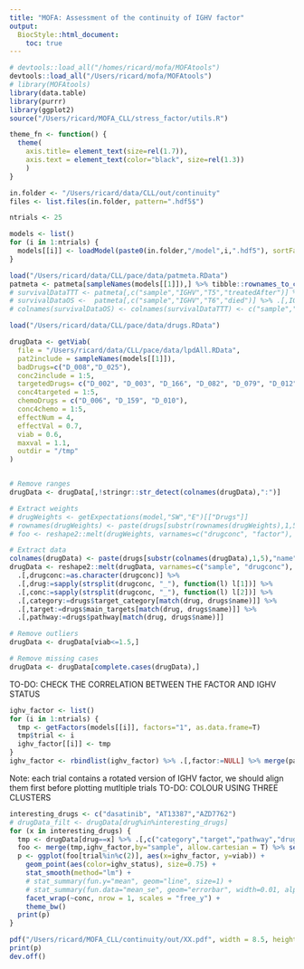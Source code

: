 ```yaml
---
title: "MOFA: Assessment of the continuity of IGHV factor"
output:
  BiocStyle::html_document:
    toc: true
---
```


```r
# devtools::load_all("/homes/ricard/mofa/MOFAtools")
devtools::load_all("/Users/ricard/mofa/MOFAtools")
# library(MOFAtools)
library(data.table)
library(purrr)
library(ggplot2)
source("/Users/ricard/MOFA_CLL/stress_factor/utils.R")
```

```r
theme_fn <- function() {
  theme(
    axis.title= element_text(size=rel(1.7)),
    axis.text = element_text(color="black", size=rel(1.3))
    )
}
```


<!-- Load models without drug response -->
```r
in.folder <- "/Users/ricard/data/CLL/out/continuity"
files <- list.files(in.folder, pattern=".hdf5$")

ntrials <- 25

models <- list()
for (i in 1:ntrials) {
  models[[i]] <- loadModel(paste0(in.folder,"/model",i,".hdf5"), sortFactors = T)
}

```

<!-- Load patient survival metadata -->
```r
load("/Users/ricard/data/CLL/pace/data/patmeta.RData")
patmeta <- patmeta[sampleNames(models[[1]]),] %>% tibble::rownames_to_column("sample") %>% as.data.table %>% .[,c("sample","IGHV")] %>% setnames("IGHV","ighv_status")
# survivalDataTTT <- patmeta[,c("sample","IGHV","T5","treatedAfter")] %>% .[,IGHV:=as.factor(IGHV)]
# survivalDataOS <-  patmeta[,c("sample","IGHV","T6","died")] %>% .[,IGHV:=as.factor(IGHV)]
# colnames(survivalDataOS) <- colnames(survivalDataTTT) <- c("sample","IGHV","time", "status")
```


<!-- Collect drug response data -->
```r
load("/Users/ricard/data/CLL/pace/data/drugs.RData")

drugData <- getViab(
  file = "/Users/ricard/data/CLL/pace/data/lpdAll.RData",
  pat2include = sampleNames(models[[1]]),
  badDrugs=c("D_008","D_025"), 
  conc2include = 1:5,
  targetedDrugs= c("D_002", "D_003", "D_166", "D_082", "D_079", "D_012", "D_030", "D_063", "D_083") , 
  conc4targeted = 1:5,
  chemoDrugs = c("D_006", "D_159", "D_010"),
  conc4chemo = 1:5,
  effectNum = 4,
  effectVal = 0.7,
  viab = 0.6, 
  maxval = 1.1,
  outdir = "/tmp"
)


# Remove ranges
drugData <- drugData[,!stringr::str_detect(colnames(drugData),":")]

# Extract weights
# drugWeights <- getExpectations(model,"SW","E")[["Drugs"]]
# rownames(drugWeights) <- paste(drugs[substr(rownames(drugWeights),1,5),"name"], substr(rownames(drugWeights),6,8), sep="")
# foo <- reshape2::melt(drugWeights, varnames=c("drugconc", "factor"), value.name="weight") %>% as.data.table

# Extract data
colnames(drugData) <- paste(drugs[substr(colnames(drugData),1,5),"name"], substr(colnames(drugData),6,8), sep="")
drugData <- reshape2::melt(drugData, varnames=c("sample", "drugconc"), value.name="viab") %>% as.data.table %>%
  .[,drugconc:=as.character(drugconc)] %>%
  .[,drug:=sapply(strsplit(drugconc, "_"), function(l) l[1])] %>%
  .[,conc:=sapply(strsplit(drugconc, "_"), function(l) l[2])] %>%
  .[,category:=drugs$target_category[match(drug, drugs$name)]] %>%
  .[,target:=drugs$main_targets[match(drug, drugs$name)]] %>%
  .[,pathway:=drugs$pathway[match(drug, drugs$name)]]

# Remove outliers
drugData <- drugData[viab<=1.5,]

# Remove missing cases
drugData <- drugData[complete.cases(drugData),]
```

<!-- Collect IGHV factor -->
TO-DO: CHECK THE CORRELATION BETWEEN THE FACTOR AND IGHV STATUS
```r

ighv_factor <- list()
for (i in 1:ntrials) {
  tmp <- getFactors(models[[i]], factors="1", as.data.frame=T)
  tmp$trial <- i
  ighv_factor[[i]] <- tmp
}
ighv_factor <- rbindlist(ighv_factor) %>% .[,factor:=NULL] %>% merge(patmeta,by="sample")

```

<!-- Scatterplot between IGHV factor and drug response data -->
Note: each trial contains a rotated version of IGHV factor, we should align them first before plotting mutltiple trials
TO-DO: COLOUR USING THREE CLUSTERS
```r
interesting_drugs <- c("dasatinib", "AT13387","AZD7762")
# drugData_filt <- drugData[drug%in%interesting_drugs]
for (x in interesting_drugs) {
  tmp <- drugData[drug==x] %>% .[,c("category","target","pathway","drugconc"):=NULL]
  foo <- merge(tmp,ighv_factor,by="sample", allow.cartesian = T) %>% setnames("value","ighv_factor")
  p <- ggplot(foo[trial%in%c(2)], aes(x=ighv_factor, y=viab)) +
    geom_point(aes(color=ighv_status), size=0.75) +
    stat_smooth(method="lm") +
    # stat_summary(fun.y="mean", geom="line", size=1) +
    # stat_summary(fun.data="mean_se", geom="errorbar", width=0.01, alpha=0.6) +
    facet_wrap(~conc, nrow = 1, scales = "free_y") +
    theme_bw()
  print(p)
}
```




```r

pdf("/Users/ricard/MOFA_CLL/continuity/out/XX.pdf", width = 8.5, height = 5, useDingbats = F)
print(p)
dev.off()

```

